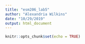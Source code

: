 ```yaml
---
title: "esm206_lab5"
author: "Alexandria Wilkins"
date: "10/29/2019"
output: html_document
---
```


```r
knitr::opts_chunk$set(echo = TRUE)
```

